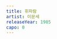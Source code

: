 ```yaml
---
title: 휘파람
artist: 이문세
releaseYear: 1985
capo: 0
---
```


<ScoreWrapper>
  <ScorePhrase
    phrase={{
      lyrics: ' 그대 떠난 여기 노을 진 산마루턱엔',
      chordList: [
        { name: 'F', position: 0 },
        { name: 'Am', position: 6 },
        { name: 'Gm', position: 9 },
        { name: 'C', position: 15 },
      ],
    }}
  />
  <ScorePhrase
    phrase={{
      lyrics: ' 아직도 그대 향기가 남아서 이렇게 서있어',
      chordList: [
        { name: 'Dm', position: 0 },
        { name: 'DmM7', position: 4 },
        { name: 'Dm7', position: 12 },
        { name: 'G', position: 14 },
        { name: 'C', position: 17 },
      ],
    }}
  />
  <ScorePhrase
    phrase={{
      lyrics: ' 나를 두고 가면 얼마나 멀리 가려고',
      chordList: [
        { name: 'F', position: 0 },
        { name: 'Am', position: 6 },
        { name: 'Gm', position: 9 },
        { name: 'C', position: 15 },
      ],
    }}
  />
  <ScorePhrase
    phrase={{
      lyrics: ' 그렇게 가고 싶어서 나를 졸랐나',
      chordList: [
        { name: 'Dm', position: 0 },
        { name: 'DmM7', position: 4 },
        { name: 'Dm7', position: 12 },
        { name: 'G', position: 15 },
        { name: 'C', position: 18 },
      ],
    }}
  />
  <ScorePhrase
    phrase={{
      lyrics: '그대여 나의 어린애',
      chordList: [
        { name: 'Dm', position: 0 },
        { name: 'C', position: 5 },
        { name: 'Dm', position: 10 },
      ],
    }}
  />
  <ScorePhrase
    phrase={{
      lyrics: '그대는 휘파람 휘이~이',
      chordList: [
        { name: 'C', position: 0 },
        { name: 'F', position: 2 },
        { name: 'C', position: 5 },
        { name: 'Dm', position: 12 },
      ],
    }}
  />
  <ScorePhrase
    phrase={{
      lyrics: '불며 떠나가 버렸네',
      chordList: [
        { name: 'G', position: 3 },
        { name: 'C', position: 5 },
        { name: 'Dm', position: 10 },
      ],
    }}
  />
  <ScorePhrase
    phrase={{
      lyrics: '그대여 나의 장미여',
      chordList: [
        { name: 'B[', position: 2 },
        { name: 'C', position: 5 },
        { name: 'Dm', position: 10 },
      ],
    }}
  />
  <ScorePhrase
    phrase={{
      lyrics: '(간주)',
      chordList: [
        { name: 'B[', position: 0 },
        { name: 'Am', position: 4 },
        { name: 'Dm', position: 8 },
        { name: 'Dm', position: 16 },
      ],
    }}
  />
  <ScorePhrase
    phrase={{
      lyrics: ' 사랑하는 그대 내 곁을 떠나갈 적에',
      chordList: [
        { name: 'F', position: 0 },
        { name: 'Am', position: 5 },
        { name: 'Gm', position: 8 },
        { name: 'C', position: 14 },
      ],
    }}
  />
  <ScorePhrase
    phrase={{
      lyrics: ' 그래도 섭섭했었나 나를 보며 눈물을 흘리다',
      chordList: [
        { name: 'Dm', position: 0 },
        { name: 'DmM7', position: 4 },
        { name: 'Dm7', position: 11 },
        { name: 'G', position: 14 },
        { name: 'C', position: 18 },
      ],
    }}
  />
  <ScorePhrase
    phrase={{
      lyrics: ' 두 손 잡고 고개 끄덕여 달라하기에',
      chordList: [
        { name: 'F', position: 0 },
        { name: 'Am', position: 7 },
        { name: 'Gm', position: 10 },
        { name: 'C', position: 15 },
      ],
    }}
  />
  <ScorePhrase
    phrase={{
      lyrics: ' 그렇게 하기 싫어서 나도 울었네',
      chordList: [
        { name: 'Dm', position: 0 },
        { name: 'DmM7', position: 4 },
        { name: 'Dm7', position: 12 },
        { name: 'G', position: 15 },
        { name: 'C', position: 18 },
      ],
    }}
  />
  <ScorePhrase
    phrase={{
      lyrics: '그대여 나의 어린애',
      chordList: [
        { name: 'Dm', position: 0 },
        { name: 'C', position: 5 },
        { name: 'Dm', position: 10 },
      ],
    }}
  />
  <ScorePhrase
    phrase={{
      lyrics: '그대는 휘파람 휘이~이',
      chordList: [
        { name: 'C', position: 0 },
        { name: 'F', position: 2 },
        { name: 'C', position: 5 },
        { name: 'Dm', position: 12 },
      ],
    }}
  />
  <ScorePhrase
    phrase={{
      lyrics: '불며 떠나가 버렸네',
      chordList: [
        { name: 'G', position: 3 },
        { name: 'C', position: 5 },
        { name: 'Dm', position: 10 },
      ],
    }}
  />
  <ScorePhrase
    phrase={{
      lyrics: '그대여 나의 장미여',
      chordList: [
        { name: 'B[', position: 2 },
        { name: 'C', position: 5 },
        { name: 'Dm', position: 10 },
      ],
    }}
  />
</ScoreWrapper>
